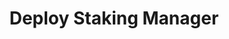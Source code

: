 ---
title: Deploy Staking Manager
description: Deploy the Staking Manager.
updated: 2025-03-22
authors: [owenwahlgren]
icon: UserPlus
---